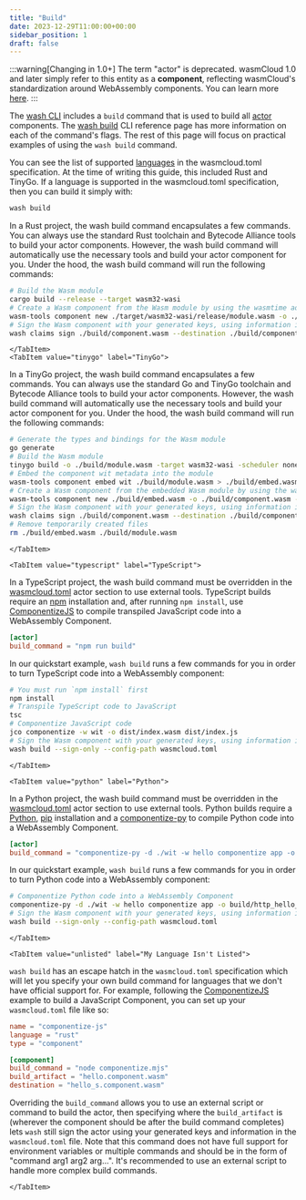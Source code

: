 ```yaml
---
title: "Build"
date: 2023-12-29T11:00:00+00:00
sidebar_position: 1
draft: false
---
```



:::warning[Changing in 1.0+]
The term "actor" is deprecated. wasmCloud 1.0 and later simply refer to this entity as a **component**, reflecting wasmCloud's standardization around WebAssembly components. You can learn more [here](/docs/1.0/concepts/components).
:::

The [wash CLI](/docs/installation) includes a `build` command that is used to build all [actor](/docs/concepts/actors) components. The [wash build](/docs/cli/build) CLI reference page has more information on each of the command's flags. The rest of this page will focus on practical examples of using the `wash build` command.

You can see the list of supported [languages](/docs/reference/config#wasmcloudtoml-spec) in the wasmcloud.toml specification. At the time of writing this guide, this included Rust and TinyGo. If a language is supported in the wasmcloud.toml specification, then you can build it simply with:

```bash
wash build
```

<Tabs groupId="lang" queryString>
    <TabItem value="rust" label="Rust" default>

In a Rust project, the wash build command encapsulates a few commands. You can always use the standard Rust toolchain and Bytecode Alliance tools to build your actor components. However, the wash build command will automatically use the necessary tools and build your actor component for you. Under the hood, the wash build command will run the following commands:

```bash
# Build the Wasm module
cargo build --release --target wasm32-wasi
# Create a Wasm component from the Wasm module by using the wasmtime adapter
wasm-tools component new ./target/wasm32-wasi/release/module.wasm -o ./build/component.wasm --adapt ./wasi_snapshot_preview1.wasm
# Sign the Wasm component with your generated keys, using information in wasmcloud.toml
wash claims sign ./build/component.wasm --destination ./build/component_s.wasm
```

    </TabItem>
    <TabItem value="tinygo" label="TinyGo">

In a TinyGo project, the wash build command encapsulates a few commands. You can always use the standard Go and TinyGo toolchain and Bytecode Alliance tools to build your actor components. However, the wash build command will automatically use the necessary tools and build your actor component for you. Under the hood, the wash build command will run the following commands:

```bash
# Generate the types and bindings for the Wasm module
go generate
# Build the Wasm module
tinygo build -o ./build/module.wasm -target wasm32-wasi -scheduler none -no-debug .
# Embed the component wit metadata into the module
wasm-tools component embed wit ./build/module.wasm > ./build/embed.wasm
# Create a Wasm component from the embedded Wasm module by using the wasmtime adapter
wasm-tools component new ./build/embed.wasm -o ./build/component.wasm --adapt ./wasi_snapshot_preview1.wasm
# Sign the Wasm component with your generated keys, using information in wasmcloud.toml
wash claims sign ./build/component.wasm --destination ./build/component_s.wasm
# Remove temporarily created files
rm ./build/embed.wasm ./build/module.wasm
```

    </TabItem>

    <TabItem value="typescript" label="TypeScript">
In a TypeScript project, the wash build command must be overridden in the [wasmcloud.toml](/docs/reference/config) actor section to use external tools. TypeScript builds require an [npm](https://github.com/npm/cli) installation and, after running `npm install`, use [ComponentizeJS](https://github.com/bytecodealliance/ComponentizeJS/) to compile transpiled JavaScript code into a WebAssembly Component.

```toml
[actor]
build_command = "npm run build"
```

In our quickstart example, `wash build` runs a few commands for you in order to turn TypeScript code into a WebAssembly component:

```bash
# You must run `npm install` first
npm install
# Transpile TypeScript code to JavaScript
tsc
# Componentize JavaScript code
jco componentize -w wit -o dist/index.wasm dist/index.js
# Sign the Wasm component with your generated keys, using information in wasmcloud.toml
wash build --sign-only --config-path wasmcloud.toml
```

    </TabItem>

    <TabItem value="python" label="Python">
In a Python project, the wash build command must be overridden in the [wasmcloud.toml](/docs/reference/config) actor section to use external tools. Python builds require a [Python](https://www.python.org/), [pip](https://pip.pypa.io/en/stable/installation/) installation and a [componentize-py](https://github.com/bytecodealliance/componentize-py/) to compile Python code into a WebAssembly Component.

```toml
[actor]
build_command = "componentize-py -d ./wit -w hello componentize app -o build/http_hello_world.wasm"
```

In our quickstart example, `wash build` runs a few commands for you in order to turn Python code into a WebAssembly component:

```bash
# Componentize Python code into a WebAssembly Component
componentize-py -d ./wit -w hello componentize app -o build/http_hello_world.wasm
# Sign the Wasm component with your generated keys, using information in wasmcloud.toml
wash build --sign-only --config-path wasmcloud.toml
```
    </TabItem>

    <TabItem value="unlisted" label="My Language Isn't Listed">

`wash build` has an escape hatch in the `wasmcloud.toml` specification which will let you specify your own build command for languages that we don't have official support for. For example, following the [ComponentizeJS](https://github.com/bytecodealliance/ComponentizeJS/blob/main/EXAMPLE.md) example to build a JavaScript Component, you can set up your `wasmcloud.toml` file like so:

```toml
name = "componentize-js"
language = "rust"
type = "component"

[component]
build_command = "node componentize.mjs"
build_artifact = "hello.component.wasm"
destination = "hello_s.component.wasm"
```

Overriding the `build_command` allows you to use an external script or command to build the actor, then specifying where the `build_artifact` is (wherever the component should be after the build command completes) lets `wash` still sign the actor using your generated keys and information in the `wasmcloud.toml` file. Note that this command does not have full support for environment variables or multiple commands and should be in the form of "command arg1 arg2 arg...". It's recommended to use an external script to handle more complex build commands.

    </TabItem>
</Tabs>

